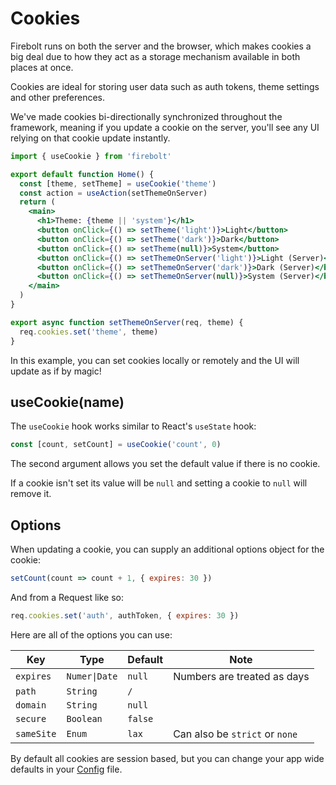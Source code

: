 
# Cookies

Firebolt runs on both the server and the browser, which makes cookies a big deal due to how they act as a storage mechanism available in both places at once.

Cookies are ideal for storing user data such as auth tokens, theme settings and other preferences.

We've made cookies bi-directionally synchronized throughout the framework, meaning if you update a cookie on the server, you'll see any UI relying on that cookie update instantly.

```jsx title='pages/index.js' lineNumbers
import { useCookie } from 'firebolt'

export default function Home() {
  const [theme, setTheme] = useCookie('theme')
  const action = useAction(setThemeOnServer)
  return (
    <main>
      <h1>Theme: {theme || 'system'}</h1>
      <button onClick={() => setTheme('light')}>Light</button>
      <button onClick={() => setTheme('dark')}>Dark</button>
      <button onClick={() => setTheme(null)}>System</button>
      <button onClick={() => setThemeOnServer('light')}>Light (Server)</button>
      <button onClick={() => setThemeOnServer('dark')}>Dark (Server)</button>
      <button onClick={() => setThemeOnServer(null)}>System (Server)</button>
    </main>
  )
}

export async function setThemeOnServer(req, theme) {
  req.cookies.set('theme', theme)
}
```

In this example, you can set cookies locally or remotely and the UI will update as if by magic!

## useCookie(name)

The `useCookie` hook works similar to React's `useState` hook:

```jsx
const [count, setCount] = useCookie('count', 0)
```

The second argument allows you set the default value if there is no cookie.

If a cookie isn't set its value will be `null` and setting a cookie to `null` will remove it.

## Options

When updating a cookie, you can supply an additional options object for the cookie:

```jsx
setCount(count => count + 1, { expires: 30 })
```

And from a Request like so:

```jsx
req.cookies.set('auth', authToken, { expires: 30 })
```

Here are all of the options you can use:

| Key        | Type          | Default | Note                           |
| ---------- | ------------- | ------- | ------------------------------ |
| `expires`  | `Numer\|Date` | `null`  | Numbers are treated as days    |
| `path`     | `String`      | `/`     |                                |
| `domain`   | `String`      | `null`  |                                |
| `secure`   | `Boolean`     | `false` |                                |
| `sameSite` | `Enum`        | `lax`   | Can also be `strict` or `none` |

By default all cookies are session based, but you can change your app wide defaults in your [Config](/docs/config) file.

